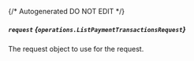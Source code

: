 {/* Autogenerated DO NOT EDIT  */}

##### `request` *{`operations.ListPaymentTransactionsRequest`}*
The request object to use for the request.
<Collapsible openLabel={Labels.showProperties} closeLabel={Labels.hideProperties}>
    <ListPaymentTransactionsRequest/>
</Collapsible>


